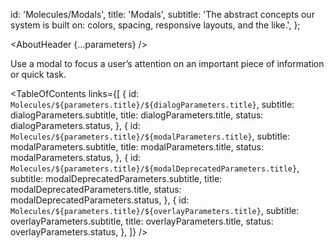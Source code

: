 


  id: 'Molecules/Modals',
  title: 'Modals',
  subtitle:
    'The abstract concepts our system is built on: colors, spacing, responsive layouts, and the like.',
};

<Meta title="Molecules/Modals/About" />

<AboutHeader {...parameters} />

Use a modal to focus a user’s attention on an important piece of information or quick task.

<TableOfContents
  links={[
    {
      id: `Molecules/${parameters.title}/${dialogParameters.title}`,
      subtitle: dialogParameters.subtitle,
      title: dialogParameters.title,
      status: dialogParameters.status,
    },
    {
      id: `Molecules/${parameters.title}/${modalParameters.title}`,
      subtitle: modalParameters.subtitle,
      title: modalParameters.title,
      status: modalParameters.status,
    },
    {
      id: `Molecules/${parameters.title}/${modalDeprecatedParameters.title}`,
      subtitle: modalDeprecatedParameters.subtitle,
      title: modalDeprecatedParameters.title,
      status: modalDeprecatedParameters.status,
    },
    {
      id: `Molecules/${parameters.title}/${overlayParameters.title}`,
      subtitle: overlayParameters.subtitle,
      title: overlayParameters.title,
      status: overlayParameters.status,
    },
  ]}
/>
